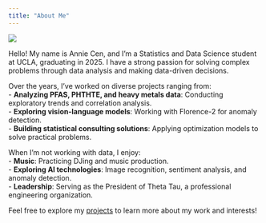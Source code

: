 ```yaml
---
title: "About Me"
---
```


![](images/profile.png){fig-align="center"}

Hello! My name is Annie Cen, and I’m a Statistics and Data Science student at UCLA, graduating in 2025. I have a strong passion for solving complex problems through data analysis and making data-driven decisions. 

Over the years, I’ve worked on diverse projects ranging from:  
- **Analyzing PFAS, PHTHTE, and heavy metals data**: Conducting exploratory trends and correlation analysis.  
- **Exploring vision-language models**: Working with Florence-2 for anomaly detection.  
- **Building statistical consulting solutions**: Applying optimization models to solve practical problems.  

When I’m not working with data, I enjoy:  
- **Music**: Practicing DJing and music production.    
- **Exploring AI technologies**: Image recognition, sentiment analysis, and anomaly detection.  
- **Leadership**: Serving as the President of Theta Tau, a professional engineering organization.  

Feel free to explore my [projects](Projects.qmd) to learn more about my work and interests!
